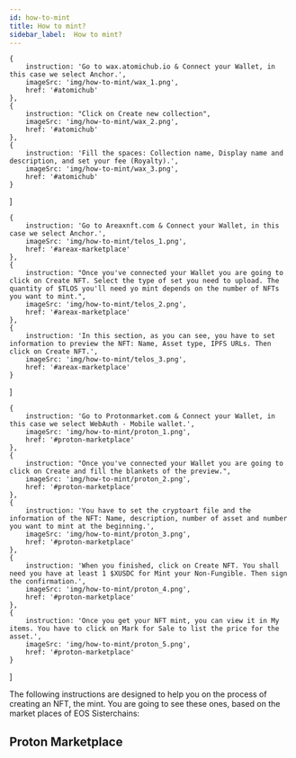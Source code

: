```yaml
---
id: how-to-mint
title: How to mint?
sidebar_label:  How to mint?
---
```



    {
        instruction: 'Go to wax.atomichub.io & Connect your Wallet, in this case we select Anchor.',
        imageSrc: 'img/how-to-mint/wax_1.png',
        href: '#atomichub'
    },
    {
        instruction: "Click on Create new collection",
        imageSrc: 'img/how-to-mint/wax_2.png',
        href: '#atomichub'
    },
    {
        instruction: 'Fill the spaces: Collection name, Display name and description, and set your fee (Royalty).',
        imageSrc: 'img/how-to-mint/wax_3.png',
        href: '#atomichub'
    }
]

    {
        instruction: 'Go to Areaxnft.com & Connect your Wallet, in this case we select Anchor.',
        imageSrc: 'img/how-to-mint/telos_1.png',
        href: '#areax-marketplace'
    },
    {
        instruction: "Once you've connected your Wallet you are going to click on Create NFT. Select the type of set you need to upload. The quantity of $TLOS you'll need yo mint depends on the number of NFTs you want to mint.",
        imageSrc: 'img/how-to-mint/telos_2.png',
        href: '#areax-marketplace'
    },
    {
        instruction: 'In this section, as you can see, you have to set information to preview the NFT: Name, Asset type, IPFS URLs. Then click on Create NFT.',
        imageSrc: 'img/how-to-mint/telos_3.png',
        href: '#areax-marketplace'
    }
]

    {
        instruction: 'Go to Protonmarket.com & Connect your Wallet, in this case we select WebAuth - Mobile wallet.',
        imageSrc: 'img/how-to-mint/proton_1.png',
        href: '#proton-marketplace'
    },
    {
        instruction: "Once you've connected your Wallet you are going to click on Create and fill the blankets of the preview.",
        imageSrc: 'img/how-to-mint/proton_2.png',
        href: '#proton-marketplace'
    },
    {
        instruction: 'You have to set the cryptoart file and the information of the NFT: Name, description, number of asset and number you want to mint at the beginning.',
        imageSrc: 'img/how-to-mint/proton_3.png',
        href: '#proton-marketplace'
    },
    {
        instruction: 'When you finished, click on Create NFT. You shall need you have at least 1 $XUSDC for Mint your Non-Fungible. Then sign the confirmation.',
        imageSrc: 'img/how-to-mint/proton_4.png',
        href: '#proton-marketplace'
    },
    {
        instruction: 'Once you get your NFT mint, you can view it in My items. You have to click on Mark for Sale to list the price for the asset.',
        imageSrc: 'img/how-to-mint/proton_5.png',
        href: '#proton-marketplace'
    }
]

The following instructions are designed to help you on the process of creating an NFT, the mint. You are going to see these ones, based on the market places of EOS Sisterchains:

## Proton Marketplace  

<CustomStepper Content={protonStepper}/>